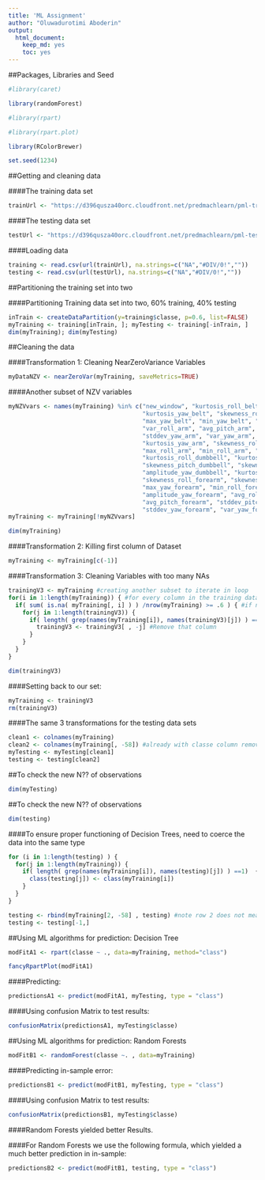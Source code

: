 ```yaml
---
title: 'ML Assignment'
author: "Oluwadurotimi Aboderin"
output:
  html_document:
    keep_md: yes
    toc: yes
---
```

##Packages, Libraries and Seed

```r
#library(caret)

library(randomForest)

#library(rpart)

#library(rpart.plot)

library(RColorBrewer)

set.seed(1234)
```

##Getting and cleaning data

####The training data set
```r
trainUrl <- "https://d396qusza40orc.cloudfront.net/predmachlearn/pml-training.csv"
```

####The testing data set
```r
testUrl <- "https://d396qusza40orc.cloudfront.net/predmachlearn/pml-testing.csv"
```

####Loading data
```r
training <- read.csv(url(trainUrl), na.strings=c("NA","#DIV/0!",""))
testing <- read.csv(url(testUrl), na.strings=c("NA","#DIV/0!",""))
```

##Partitioning the training set into two

####Partitioning Training data set into two, 60% training, 40% testing
```r
inTrain <- createDataPartition(y=training$classe, p=0.6, list=FALSE)
myTraining <- training[inTrain, ]; myTesting <- training[-inTrain, ]
dim(myTraining); dim(myTesting)
```

##Cleaning the data

####Transformation 1: Cleaning NearZeroVariance Variables
```r
myDataNZV <- nearZeroVar(myTraining, saveMetrics=TRUE)
```

####Another subset of NZV variables
```r
myNZVvars <- names(myTraining) %in% c("new_window", "kurtosis_roll_belt", "kurtosis_picth_belt",
                                      "kurtosis_yaw_belt", "skewness_roll_belt", "skewness_roll_belt.1", "skewness_yaw_belt",
                                      "max_yaw_belt", "min_yaw_belt", "amplitude_yaw_belt", "avg_roll_arm", "stddev_roll_arm",
                                      "var_roll_arm", "avg_pitch_arm", "stddev_pitch_arm", "var_pitch_arm", "avg_yaw_arm",
                                      "stddev_yaw_arm", "var_yaw_arm", "kurtosis_roll_arm", "kurtosis_picth_arm",
                                      "kurtosis_yaw_arm", "skewness_roll_arm", "skewness_pitch_arm", "skewness_yaw_arm",
                                      "max_roll_arm", "min_roll_arm", "min_pitch_arm", "amplitude_roll_arm", "amplitude_pitch_arm",
                                      "kurtosis_roll_dumbbell", "kurtosis_picth_dumbbell", "kurtosis_yaw_dumbbell", "skewness_roll_dumbbell",
                                      "skewness_pitch_dumbbell", "skewness_yaw_dumbbell", "max_yaw_dumbbell", "min_yaw_dumbbell",
                                      "amplitude_yaw_dumbbell", "kurtosis_roll_forearm", "kurtosis_picth_forearm", "kurtosis_yaw_forearm",
                                      "skewness_roll_forearm", "skewness_pitch_forearm", "skewness_yaw_forearm", "max_roll_forearm",
                                      "max_yaw_forearm", "min_roll_forearm", "min_yaw_forearm", "amplitude_roll_forearm",
                                      "amplitude_yaw_forearm", "avg_roll_forearm", "stddev_roll_forearm", "var_roll_forearm",
                                      "avg_pitch_forearm", "stddev_pitch_forearm", "var_pitch_forearm", "avg_yaw_forearm",
                                      "stddev_yaw_forearm", "var_yaw_forearm")
myTraining <- myTraining[!myNZVvars]

dim(myTraining)
```

####Transformation 2: Killing first column of Dataset
```r
myTraining <- myTraining[c(-1)]
```

####Transformation 3: Cleaning Variables with too many NAs
```r
trainingV3 <- myTraining #creating another subset to iterate in loop
for(i in 1:length(myTraining)) { #for every column in the training dataset
  if( sum( is.na( myTraining[, i] ) ) /nrow(myTraining) >= .6 ) { #if n?? NAs > 60% of total observations
    for(j in 1:length(trainingV3)) {
      if( length( grep(names(myTraining[i]), names(trainingV3)[j]) ) ==1)  { #if the columns are the same:
        trainingV3 <- trainingV3[ , -j] #Remove that column
      }   
    } 
  }
}

dim(trainingV3)
```

####Setting back to our set:
```r
myTraining <- trainingV3
rm(trainingV3)
```

####The same 3 transformations for the testing data sets
```r
clean1 <- colnames(myTraining)
clean2 <- colnames(myTraining[, -58]) #already with classe column removed
myTesting <- myTesting[clean1]
testing <- testing[clean2]
```

##To check the new N?? of observations
```r
dim(myTesting)
```

##To check the new N?? of observations
```r
dim(testing)
```

####To ensure proper functioning of Decision Trees, need to coerce the data into the same type
```r
for (i in 1:length(testing) ) {
  for(j in 1:length(myTraining)) {
    if( length( grep(names(myTraining[i]), names(testing)[j]) ) ==1)  {
      class(testing[j]) <- class(myTraining[i])
    }      
  }      
}

testing <- rbind(myTraining[2, -58] , testing) #note row 2 does not mean anything, this will be removed right.. now:
testing <- testing[-1,]
```
##Using ML algorithms for prediction: Decision Tree
```r
modFitA1 <- rpart(classe ~ ., data=myTraining, method="class")

fancyRpartPlot(modFitA1)
```

####Predicting:
```r
predictionsA1 <- predict(modFitA1, myTesting, type = "class")
```

####Using confusion Matrix to test results:
```r
confusionMatrix(predictionsA1, myTesting$classe)
```

##Using ML algorithms for prediction: Random Forests
```r
modFitB1 <- randomForest(classe ~. , data=myTraining)
```

####Predicting in-sample error:
```r
predictionsB1 <- predict(modFitB1, myTesting, type = "class")
```

####Using confusion Matrix to test results:
```r
confusionMatrix(predictionsB1, myTesting$classe)
```

####Random Forests yielded better Results.

####For Random Forests we use the following formula, which yielded a much better prediction in in-sample:
```r
predictionsB2 <- predict(modFitB1, testing, type = "class")
```
